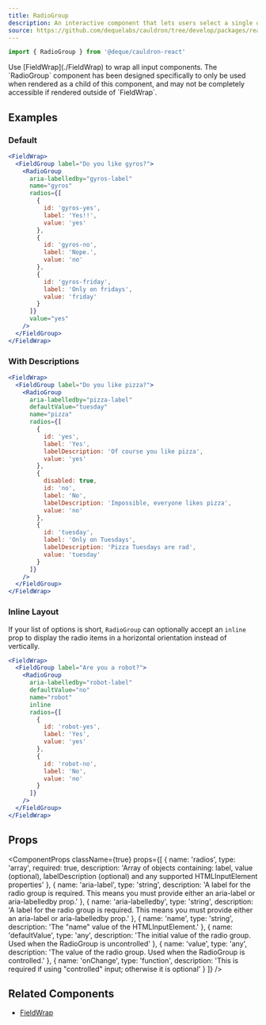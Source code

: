 ```yaml
---
title: RadioGroup
description: An interactive component that lets users select a single option from a list.
source: https://github.com/dequelabs/cauldron/tree/develop/packages/react/src/components/RadioGroup/index.tsx
---
```



```js
import { RadioGroup } from '@deque/cauldron-react'
```

<Note>
  Use [FieldWrap](./FieldWrap) to wrap all input components. The `RadioGroup` component has been designed specifically to only be used when rendered as a child of this component, and may not be completely accessible if rendered outside of `FieldWrap`.
</Note>

## Examples

### Default

```jsx example
<FieldWrap>
  <FieldGroup label="Do you like gyros?">
    <RadioGroup
      aria-labelledby="gyros-label"
      name="gyros"
      radios={[
        {
          id: 'gyros-yes',
          label: 'Yes!!',
          value: 'yes'
        },
        {
          id: 'gyros-no',
          label: 'Nope.',
          value: 'no'
        },
        {
          id: 'gyros-friday',
          label: 'Only on fridays',
          value: 'friday'
        }
      ]}
      value="yes"
    />
  </FieldGroup>
</FieldWrap>
```

### With Descriptions

```jsx example
<FieldWrap>
  <FieldGroup label="Do you like pizza?">
    <RadioGroup
      aria-labelledby="pizza-label"
      defaultValue="tuesday"
      name="pizza"
      radios={[
        {
          id: 'yes',
          label: 'Yes',
          labelDescription: 'Of course you like pizza',
          value: 'yes'
        },
        {
          disabled: true,
          id: 'no',
          label: 'No',
          labelDescription: 'Impossible, everyone likes pizza',
          value: 'no'
        },
        {
          id: 'tuesday',
          label: 'Only on Tuesdays',
          labelDescription: 'Pizza Tuesdays are rad',
          value: 'tuesday'
        }
      ]}
    />
  </FieldGroup>
</FieldWrap>
```

### Inline Layout

If your list of options is short, `RadioGroup` can optionally accept an `inline` prop to display the radio items in a horizontal orientation instead of vertically.

```jsx example
<FieldWrap>
  <FieldGroup label="Are you a robot?">
    <RadioGroup
      aria-labelledby="robot-label"
      defaultValue="no"
      name="robot"
      inline
      radios={[
        {
          id: 'robot-yes',
          label: 'Yes',
          value: 'yes'
        },
        {
          id: 'robot-no',
          label: 'No',
          value: 'no'
        }
      ]}
    />
  </FieldGroup>
</FieldWrap>
```

## Props

<ComponentProps
  className={true}
  props={[
    {
      name: 'radios',
      type: 'array',
      required: true,
      description: 'Array of objects containing: label, value (optional), labelDescription (optional) and any supported HTMLInputElement properties'
    },
    {
      name: 'aria-label',
      type: 'string',
      description: 'A label for the radio group is required. This means you must provide either an aria-label or aria-labelledby prop.'
    },
    {
      name: 'aria-labelledby',
      type: 'string',
      description: 'A label for the radio group is required. This means you must provide either an aria-label or aria-labelledby prop.'
    },
    {
      name: 'name',
      type: 'string',
      description: 'The "name" value of the HTMLInputElement.'
    },
    {
      name: 'defaultValue',
      type: 'any',
      description: 'The initial value of the radio group. Used when the RadioGroup is uncontrolled'
    },
    {
      name: 'value',
      type: 'any',
      description: 'The value of the radio group. Used when the RadioGroup is controlled.'
    },
    {
      name: 'onChange',
      type: 'function',
      description: 'This is required if using "controlled" input; otherwise it is optional'
    }
  ]}
/>

## Related Components

- [FieldWrap](./FieldWrap)
